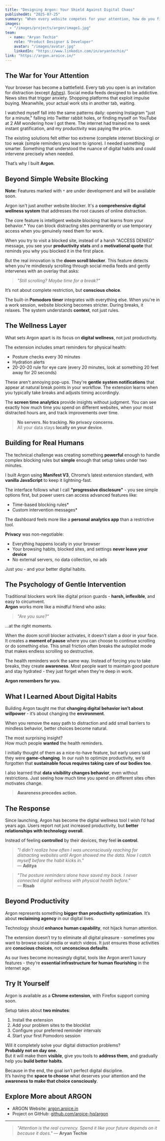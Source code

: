 ---
title: "Designing Argon: Your Shield Against Digital Chaos"
publishedAt: "2025-07-25"
summary: "When every website competes for your attention, how do you fight back? Argon transforms your browser into a fortress of focus with intelligent blocking, wellness reminders, and the tools to reclaim your digital life."
images:
  - "/images/projects/argon/image1.jpg"
team:
  - name: "Aryan Techie"
    role: "Product Designer & Developer"
    avatar: "/images/avatar.jpg"
    linkedIn: "https://www.linkedin.com/in/aryantechie/"
link: "https://argon.aroice.in/"
---

## The War for Your Attention

Your browser has become a battlefield. Every tab you open is an invitation for distraction (except [Ashes](https://ashes.aroice.in)). Social media feeds designed to be addictive. News sites that trigger anxiety. Shopping platforms that exploit impulse buying. Meanwhile, your actual work sits in another tab, waiting.

I watched myself fall into the same patterns daily: opening Instagram "just for a minute," falling into Twitter rabbit holes, or finding myself on YouTube at 2 AM wondering how I got there. The internet had trained me to seek instant gratification, and my productivity was paying the price.

The existing solutions felt either too extreme (complete internet blocking) or too weak (simple reminders you learn to ignore). I needed something smarter. Something that understood the nuance of digital habits and could intervene precisely when needed.

That’s why I built **Argon**.

## Beyond Simple Website Blocking

**Note:** Features marked with `*` are under development and will be available soon.

Argon isn't just another website blocker. It's a **comprehensive digital wellness system** that addresses the root causes of online distraction.

The core feature is intelligent website blocking that learns from your behavior.* You can block distracting sites permanently or use temporary access when you genuinely need them for work.

When you try to visit a blocked site, instead of a harsh "ACCESS DENIED" message, you see your **productivity stats** and a **motivational quote** that reminds you why you blocked it in the first place.

But the real innovation is the **doom scroll blocker**. This feature detects when you're mindlessly scrolling through social media feeds and gently intervenes with an overlay that asks:

> _"Still scrolling? Maybe time for a break?"_

It’s not about complete restriction, but **conscious choice**.

The built-in **Pomodoro timer** integrates with everything else. When you're in a work session, website blocking becomes stricter. During breaks, it relaxes. The system understands **context**, not just rules.

## The Wellness Layer

What sets Argon apart is its focus on **digital wellness**, not just productivity.

The extension includes smart reminders for physical health:
- Posture checks every 30 minutes
- Hydration alerts
- 20-20-20 rule for eye care (every 20 minutes, look at something 20 feet away for 20 seconds)

These aren't annoying pop-ups. They're **gentle system notifications** that appear at natural break points in your workflow. The extension learns when you typically take breaks and adjusts timing accordingly.

The **screen time analytics** provide insights without judgment. You can see exactly how much time you spend on different websites, when your most distracted hours are, and track improvements over time.

> **No servers. No tracking. No privacy concerns.**  
> All your data stays **locally on your device**.

## Building for Real Humans

The technical challenge was creating something **powerful** enough to handle complex blocking rules but **simple** enough that setup takes under two minutes.

I built Argon using **Manifest V3**, Chrome’s latest extension standard, with **vanilla JavaScript** to keep it lightning-fast.

The interface follows what I call **"progressive disclosure"** - you see simple options first, but power users can access advanced features like:
- Time-based blocking rules*
- Custom intervention messages*

The dashboard feels more like a **personal analytics app** than a restrictive tool.

**Privacy** was non-negotiable:
- Everything happens locally in your browser
- Your browsing habits, blocked sites, and settings **never leave your device**
- No external servers, no data collection, no ads

Just you - and your better digital habits.

## The Psychology of Gentle Intervention

Traditional blockers work like digital prison guards - **harsh, inflexible**, and easy to circumvent.  
**Argon** works more like a mindful friend who asks:

> _"Are you sure?"_

...at the right moments.

When the doom scroll blocker activates, it doesn’t slam a door in your face. It creates a **moment of pause** where you can choose to continue scrolling or do something else. This small friction often breaks the autopilot mode that makes endless scrolling so destructive.

The health reminders work the same way. Instead of forcing you to take breaks, they create **awareness**. Most people want to maintain good posture and stay hydrated - they just forget when they’re deep in work.

**Argon remembers for you.**

## What I Learned About Digital Habits

Building Argon taught me that **changing digital behavior isn’t about willpower** - it’s about changing the **environment**.

When you remove the easy path to distraction and add small barriers to mindless behavior, better choices become natural.

The most surprising insight?  
How much people **wanted** the health reminders.

I initially thought of them as a nice-to-have feature, but early users said they were **game-changing**. In our rush to optimize productivity, we’d forgotten that **sustainable focus requires taking care of our bodies too**.

I also learned that **data visibility changes behavior**, even without restrictions. Just seeing how much time you spend on different sites often motivates change.

> **Awareness precedes action.**

## The Response

Since launching, Argon has become the digital wellness tool I wish I’d had years ago. Users report not just increased productivity, but **better relationships with technology overall**.

Instead of feeling **controlled** by their devices, they feel **in control**.

> _"I didn’t realize how often I was unconsciously reaching for distracting websites until Argon showed me the data. Now I catch myself before the habit kicks in."_  
> — **Aditya**

> _"The posture reminders alone have saved my back. I never connected digital wellness with physical health before."_  
> — **Risab**

## Beyond Productivity

Argon represents something **bigger than productivity optimization**. It’s about **reclaiming agency** in our digital lives.

Technology should **enhance human capability**, not hijack human attention.

The extension doesn’t try to eliminate all digital pleasure - sometimes you want to browse social media or watch videos. It just ensures those activities are **conscious choices**, not **unconscious defaults**.

As our lives become increasingly digital, tools like Argon aren’t luxury features - they’re **essential infrastructure for human flourishing** in the internet age.

## Try It Yourself

Argon is available as a **Chrome extension**, with Firefox support coming soon.

Setup takes about **two minutes**:
1. Install the extension  
2. Add your problem sites to the blocklist  
3. Configure your preferred reminder intervals  
4. Start your first Pomodoro session

Will it completely solve your digital distraction problems?  
**Probably not on day one.**  
But it will make them **visible**, give you tools to **address them**, and gradually help you **build better habits**.

Because in the end, the goal isn’t perfect digital discipline.  
It’s having the **space to choose** what deserves your attention and the **awareness to make that choice consciously**.

## Explore More about ARGON

- ARGON Website: [argon.aroice.in ](https://argon.aroice.in)
- Project on GitHub: [github.com/aroice-hq/argon](https://github.com/aroice-hq/argon)

<hr style={{border: "none", borderTop: "1px solid #bbb", opacity: 0.4, margin: "2em 0"}} />

> _"Attention is the real currency. Spend it like your future depends on it because it does."_  — **Aryan Techie**
